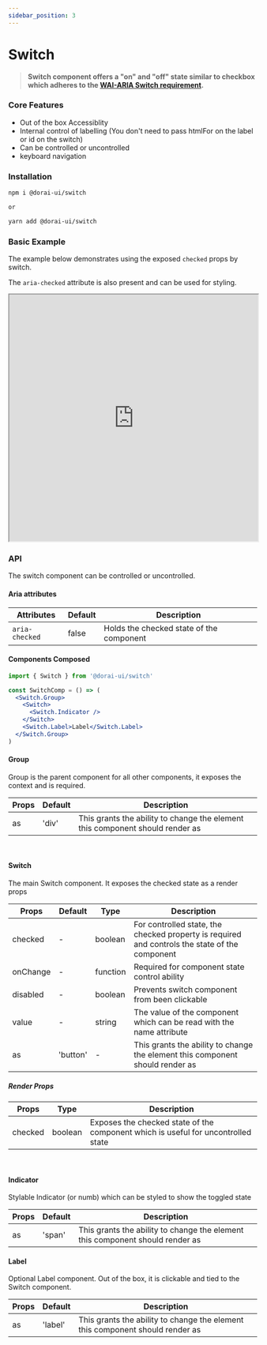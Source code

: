 ```yaml
---
sidebar_position: 3
---
```


# Switch

> **Switch component offers a "on" and "off" state similar to checkbox which adheres to the [WAI-ARIA Switch requirement](https://www.w3.org/TR/wai-aria-practices-1.2/#switch).**

### Core Features

- Out of the box Accessiblity
- Internal control of labelling (You don't need to pass htmlFor on the label or id on the switch)
- Can be controlled or uncontrolled
- keyboard navigation

### Installation

```sh
npm i @dorai-ui/switch

or

yarn add @dorai-ui/switch
```

### Basic Example

The example below demonstrates using the exposed `checked` props by switch.

The `aria-checked` attribute is also present and can be used for styling.

<iframe
  src="https://codesandbox.io/embed/elegant-gates-c5jvd?fontsize=13&hidenavigation=1&theme=dark&view='editor+preview'"
  width='100%'
  height='500px'
  border='0'
  borderRadius='10px'
  overflow='hidden'
  title='elegant-gates-c5jvd'
  allow='accelerometer; ambient-light-sensor; camera; encrypted-media; geolocation; gyroscope; hid; microphone; midi; payment; usb; vr; xr-spatial-tracking'
  sandbox='allow-forms allow-modals allow-popups allow-presentation allow-same-origin allow-scripts'
></iframe>

### API

The switch component can be controlled or uncontrolled.

#### Aria attributes

| Attributes     | Default | Description                              |
| -------------- | ------- | ---------------------------------------- |
| `aria-checked` | false   | Holds the checked state of the component |

#### Components Composed

```jsx
import { Switch } from '@dorai-ui/switch'

const SwitchComp = () => (
  <Switch.Group>
    <Switch>
      <Switch.Indicator />
    </Switch>
    <Switch.Label>Label</Switch.Label>
  </Switch.Group>
)
```

#### Group

Group is the parent component for all other components, it exposes the context and is required.

| Props | Default | Description                                                                   |
| ----- | ------- | ----------------------------------------------------------------------------- |
| as    | 'div'   | This grants the ability to change the element this component should render as |

<br />

#### Switch

The main Switch component. It exposes the checked state as a render props

| Props    | Default  | Type     | Description                                                                                    |
| -------- | -------- | -------- | ---------------------------------------------------------------------------------------------- |
| checked  | -        | boolean  | For controlled state, the checked property is required and controls the state of the component |
| onChange | -        | function | Required for component state control ability                                                   |
| disabled | -        | boolean  | Prevents switch component from been clickable                                                  |
| value    | -        | string   | The value of the component which can be read with the name attribute                           |
| as       | 'button' | -        | This grants the ability to change the element this component should render as                  |

##### Render Props

| Props   | Type    | Description                                                                       |
| ------- | ------- | --------------------------------------------------------------------------------- |
| checked | boolean | Exposes the checked state of the component which is useful for uncontrolled state |

<br />

#### Indicator

Stylable Indicator (or numb) which can be styled to show the toggled state

| Props | Default | Description                                                                   |
| ----- | ------- | ----------------------------------------------------------------------------- |
| as    | 'span'  | This grants the ability to change the element this component should render as |

#### Label

Optional Label component. Out of the box, it is clickable and tied to the Switch component.

| Props | Default | Description                                                                   |
| ----- | ------- | ----------------------------------------------------------------------------- |
| as    | 'label' | This grants the ability to change the element this component should render as |

